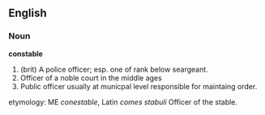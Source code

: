==English==
===Noun===
'''constable''' 

#(brit) A police officer; esp. one of rank below seargeant.
#Officer of a noble court in the middle ages
#Public officer usually at municpal level responsible for maintaing order.

etymology:
ME <i>conestable</i>, Latin <i>comes stabuli</i> Officer of the stable.